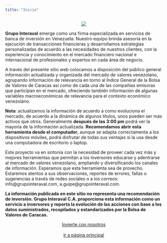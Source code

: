 ```yaml
---
title: "Inicio"
---
```


<p align="center">
  <img src="logo2.png">
</p>


**Grupo Interaval** emerge como una firma especializada en servicios de banca de inversión en Venezuela. Nuestro equipo brinda asesoría en la ejecución de transacciones financieras y desarrollamos estrategias personalizadas de acuerdo a las necesidades de nuestros clientes, con la experiencia y conocimiento en el mercado financiero nacional e internacional de profesionales y expertos en cada área de negocio. 

A través del presente sitio web colocamos a disposición del público general información actualizada y organizada del mercado de valores venezolano, agrupando información de relevancia en torno al Índice General de la Bolsa de Valores de Caracas así como de cada una de las compañías emisoras que participan en el mercado, ofreciendo también información de algunas variables macroeconómicas de relavancia para el contexto económico venezolano.

**Nota**: actualizamos la información de acuerdo a como evoluciona el mercado, de acuerdo a la dinámica de algunos títulos, unos pueden ser más activos que otros. Generalmente **después de las 3:00 pm** podrá ver la mayoría de la información actualizada. **Recomendamos abrir esta herramienta desde el computador**, aunque se adapta correctamenta a los dispositivos móviles, podrá disfrutar de todas sus ventajas si la usa desde una computadora de escritorio o laptop.

Este proyecto va en sintonía con la necesidad de proveer cada vez más y mejores herramientas que permitan a los inversores educarse y adentrarse al mercado de valores venezolano, ampliando y diversificando los canales de información. Esperamos que esta herramienta sea de provecho. Estaremos atentos a sus observaciones, reportes de errores, fallas o sugerencias a través de redes sociales o a los correos: info@grupointeraval.com, a.guipe@grupointeraval.com. 

**La información publicada en este sitio no representa una recomendación de inversión. Grupo Interaval C.A. proporciona esta información como un servicio a inversores y reporta la evolución de las acciones con base a los datos suministrados, recopilados y estandarizados por la Bolsa de Valores de Caracas.**


<center><a href="http://inversores.grupointeraval.com" class="btn btn-primary" role="button">Invierte con nosotros</a></center> <br>
<center><a href="http://grupointeraval.com" class="btn btn-success" role="button">Ir a página principal</a></center>
